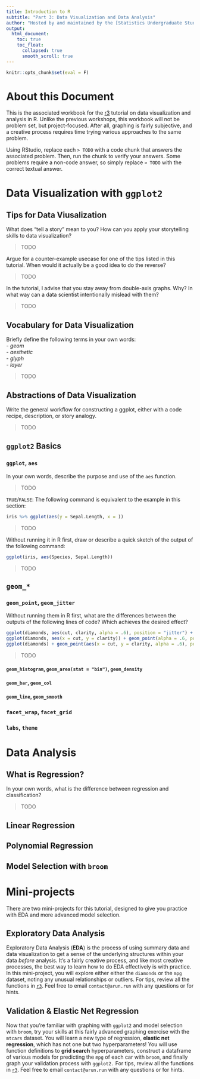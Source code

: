 ```yaml
---
title: Introduction to R
subtitle: "Part 3: Data Visualization and Data Analysis"
author: "Hosted by and maintained by the [Statistics Undergraduate Students Association (SUSA)](https://susa.berkeley.edu). Originally authored by Arun Ramamurthy."
output: 
  html_document:
    toc: true
    toc_float:
      collapsed: true
      smooth_scroll: true
---
```

```r
knitr::opts_chunk$set(eval = F)
```

# About this Document
This is the associated workbook for the [r3](r3.html) tutorial on data visualization and analysis in R. Unlike the previous workshops, this workbook will not be problem set, but project-focused. After all, graphing is fairly subjective, and a creative process requires time trying various approaches to the same problem. 

Using RStudio, replace each ` > TODO ` with a code chunk that answers the associated problem. Then, run the chunk to verify your answers. Some problems require a non-code answer, so simply replace ` > TODO ` with the correct textual answer.

# Data Visualization with `ggplot2`

## Tips for Data Viusalization

What does "tell a story" mean to you? How can you apply your storytelling skills to data visualization?

> TODO 

Argue for a counter-example usecase for one of the tips listed in this tutorial. When would it actually be a good idea to do the reverse?

> TODO

In the tutorial, I advise that you stay away from double-axis graphs. Why? In what way can a data scientist intentionally mislead with them?

> TODO

## Vocabulary for Data Visualization

Briefly define the following terms in your own words:   
- *geom*  
- *aesthetic*  
- *glyph*  
- *layer*

> TODO

## Abstractions of Data Visualization

Write the general workflow for constructing a ggplot, either with a code recipe, description, or story analogy.

> TODO

## `ggplot2` Basics

### `ggplot`, `aes`

In your own words, describe the purpose and use of the `aes` function.

> TODO

`TRUE`/`FALSE`: The following command is equivalent to the example in this section:
```r
iris %>% ggplot(aes(y = Sepal.Length, x = ))
```

> TODO 

Without running it in R first, draw or describe a quick sketch of the output of the following command:
```r
ggplot(iris, aes(Species, Sepal.Length))
```

> TODO

## `geom_*`

### `geom_point`, `geom_jitter`

Without running them in R first, what are the differences between the outputs of the following lines of code? Which achieves the desired effect?

```r
ggplot(diamonds, aes(cut, clarity, alpha = .6), position = "jitter") + geom_point()
ggplot(diamonds, aes(x = cut, y = clarity)) + geom_point(alpha = .6, position = "jitter")
ggplot(diamonds) + geom_point(aes(x = cut, y = clarity, alpha = .6), position = "jitter")
```

> TODO

#### `geom_histogram`, `geom_area(stat = "bin")`, `geom_density`

#### `geom_bar`, `geom_col`

#### `geom_line`, `geom_smooth`

### `facet_wrap`, `facet_grid`

### `labs`, `theme`

# Data Analysis

## What is Regression?

In your own words, what is the difference between regression and classification?

> TODO

## Linear Regression

## Polynomial Regression

## Model Selection with `broom`

# Mini-projects

There are two mini-projects for this tutorial, designed to give you practice with EDA and more advanced model selection. 

## Exploratory Data Analysis

Exploratory Data Analysis (**EDA**) is the process of using summary data and data visualization to get a sense of the underlying structures within your data *before* analysis. It's a fairly creative process, and like most creative processes, the best way to learn how to do EDA effectively is with practice. In this mini-project, you will explore either either the `diamonds` or the `mpg` dataset, noting any unusual relationships or outliers. For tips, review all the functions in [`r3`](r3.html). Feel free to email `contact@arun.run` with any questions or for hints.

## Validation & Elastic Net Regression

Now that you're familiar with graphing with `ggplot2` and model selection with `broom`, try your skills at this fairly advanced graphing exercise with the `mtcars` dataset. You will learn a new type of regression, **elastic net regression**, which has not one but two hyperparameters! You will use function definitions to **grid search** hyperparameters, construct a dataframe of various models for predicting the `mpg` of each car with `broom`, and finally graph your validation process with `ggplot2.` For tips, review all the functions in [`r3`](r3.html). Feel free to email `contact@arun.run` with any questions or for hints.
